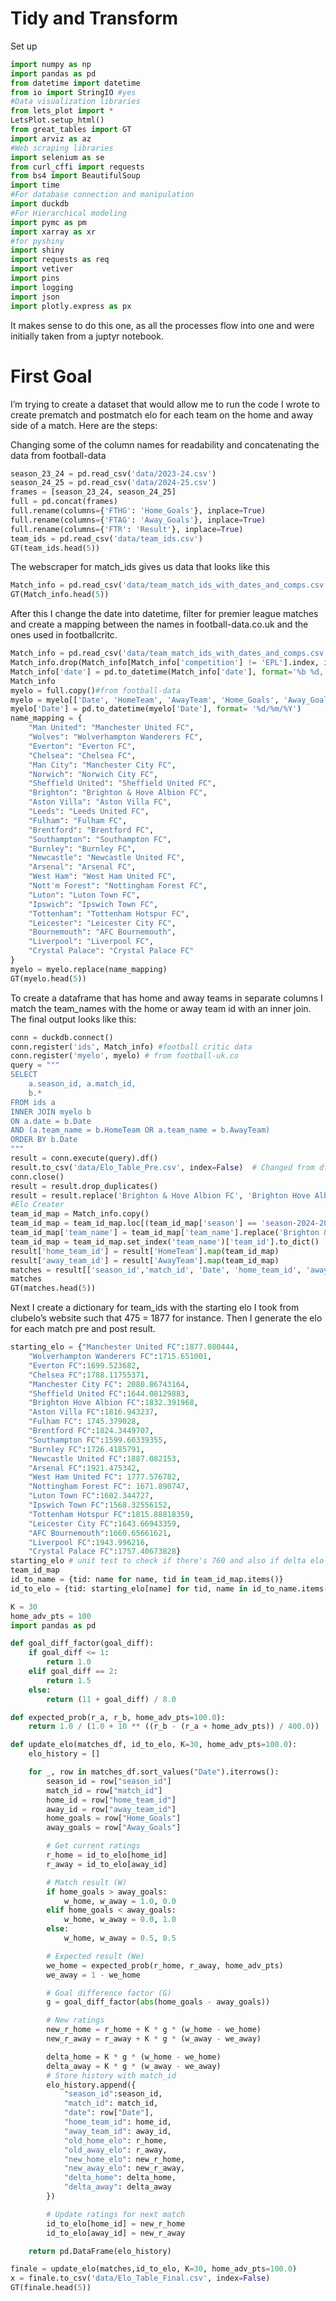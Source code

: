 # Tidy and Transform

Set up
```python
import numpy as np
import pandas as pd
from datetime import datetime
from io import StringIO #yes
#Data visualization libraries
from lets_plot import *
LetsPlot.setup_html()
from great_tables import GT
import arviz as az
#Web scraping libraries
import selenium as se
from curl_cffi import requests
from bs4 import BeautifulSoup
import time
#For database connection and manipulation 
import duckdb
#For Hierarchical modeling
import pymc as pm
import xarray as xr
#for pyshiny
import shiny
import requests as req
import vetiver
import pins
import logging 
import json
import plotly.express as px
```

It makes sense to do this one, as all the processes flow into one and were initially taken from a juptyr notebook.

# First Goal
I'm trying to create a dataset that would allow me to run the code I wrote to create prematch and postmatch elo for each team on the home and away side of a match. Here are the steps:

Changing some of the column names for readability and concatenating the data from football-data

```python
season_23_24 = pd.read_csv('data/2023-24.csv')
season_24_25 = pd.read_csv('data/2024-25.csv')
frames = [season_23_24, season_24_25]
full = pd.concat(frames)
full.rename(columns={'FTHG': 'Home_Goals'}, inplace=True)
full.rename(columns={'FTAG': 'Away_Goals'}, inplace=True)
full.rename(columns={'FTR': 'Result'}, inplace=True)
team_ids = pd.read_csv('data/team_ids.csv')
GT(team_ids.head(5))
```

The webscraper for match_ids gives us data that looks like this

```python
Match_info = pd.read_csv('data/team_match_ids_with_dates_and_comps.csv')
GT(Match_info.head(5))
```

After this I change the date into datetime, filter for premier league matches and create a mapping between the names in football-data.co.uk and the ones used in footballcritc.

```python
Match_info = pd.read_csv('data/team_match_ids_with_dates_and_comps.csv')
Match_info.drop(Match_info[Match_info['competition'] != 'EPL'].index, inplace = True)
Match_info['date'] = pd.to_datetime(Match_info['date'], format='%b %d, %Y')
Match_info
myelo = full.copy()#from football-data
myelo = myelo[['Date', 'HomeTeam', 'AwayTeam', 'Home_Goals', 'Away_Goals']]
myelo['Date'] = pd.to_datetime(myelo['Date'], format= '%d/%m/%Y')
name_mapping = {
    "Man United": "Manchester United FC",
    "Wolves": "Wolverhampton Wanderers FC",
    "Everton": "Everton FC",
    "Chelsea": "Chelsea FC",
    "Man City": "Manchester City FC",
    "Norwich": "Norwich City FC",
    "Sheffield United": "Sheffield United FC",
    "Brighton": "Brighton & Hove Albion FC",
    "Aston Villa": "Aston Villa FC",
    "Leeds": "Leeds United FC",
    "Fulham": "Fulham FC",
    "Brentford": "Brentford FC",
    "Southampton": "Southampton FC",
    "Burnley": "Burnley FC",
    "Newcastle": "Newcastle United FC",
    "Arsenal": "Arsenal FC",
    "West Ham": "West Ham United FC",
    "Nott'm Forest": "Nottingham Forest FC",
    "Luton": "Luton Town FC",
    "Ipswich": "Ipswich Town FC",
    "Tottenham": "Tottenham Hotspur FC",
    "Leicester": "Leicester City FC",
    "Bournemouth": "AFC Bournemouth",
    "Liverpool": "Liverpool FC",
    "Crystal Palace": "Crystal Palace FC"
}
myelo = myelo.replace(name_mapping)
GT(myelo.head(5))
```

To create a dataframe that has home and away teams in separate columns I match the team_names with the home or away team id with an inner join. The final output looks like this:

```python
conn = duckdb.connect()
conn.register('ids', Match_info) #football critic data
conn.register('myelo', myelo) # from football-uk.co
query = """
SELECT 
    a.season_id, a.match_id,
    b.*
FROM ids a
INNER JOIN myelo b
ON a.date = b.Date
AND (a.team_name = b.HomeTeam OR a.team_name = b.AwayTeam)
ORDER BY b.Date
"""
result = conn.execute(query).df()
result.to_csv('data/Elo_Table_Pre.csv', index=False)  # Changed from df to result
conn.close()
result = result.drop_duplicates()
result = result.replace('Brighton & Hove Albion FC', 'Brighton Hove Albion FC')
#Elo Creater
team_id_map = Match_info.copy()
team_id_map = team_id_map.loc[(team_id_map['season'] == 'season-2024-2025') | (team_id_map['season'] == 'season-2023-2024')]#to account for promoted teams
team_id_map['team_name'] = team_id_map['team_name'].replace('Brighton & Hove Albion FC', 'Brighton Hove Albion FC')
team_id_map = team_id_map.set_index('team_name')['team_id'].to_dict()
result['home_team_id'] = result['HomeTeam'].map(team_id_map)
result['away_team_id'] = result['AwayTeam'].map(team_id_map)
matches = result[['season_id','match_id', 'Date', 'home_team_id', 'away_team_id', 'Home_Goals', 'Away_Goals']]
matches
GT(matches.head(5))
```

Next I create a dictionary for team_ids with the starting elo I took from clubelo's website such that 475 = 1877 for instance. Then I generate the elo for each match pre and post result.

```python
starting_elo = {"Manchester United FC":1877.080444,
    "Wolverhampton Wanderers FC":1715.651001,
    "Everton FC":1699.523682,
    "Chelsea FC":1788.11755371,
    "Manchester City FC": 2080.86743164,
    "Sheffield United FC":1644.08129883,
    "Brighton Hove Albion FC":1832.391968,
    "Aston Villa FC":1816.943237,
    "Fulham FC": 1745.379028,
    "Brentford FC":1824.3449707,
    "Southampton FC":1599.60339355,
    "Burnley FC":1726.4185791,
    "Newcastle United FC":1887.082153,
    "Arsenal FC":1921.475342,
    "West Ham United FC": 1777.576782,
    "Nottingham Forest FC": 1671.890747,
    "Luton Town FC":1602.344727,
    "Ipswich Town FC":1568.32556152,
    "Tottenham Hotspur FC":1815.88818359,
    "Leicester City FC":1643.66943359,
    "AFC Bournemouth":1660.65661621,
    "Liverpool FC":1943.996216,
    "Crystal Palace FC":1757.40673828}
starting_elo # unit test to check if there's 760 and also if delta elo is appropriate
team_id_map
id_to_name = {tid: name for name, tid in team_id_map.items()}
id_to_elo = {tid: starting_elo[name] for tid, name in id_to_name.items()}

K = 30
home_adv_pts = 100  
import pandas as pd

def goal_diff_factor(goal_diff):
    if goal_diff <= 1:
        return 1.0
    elif goal_diff == 2:
        return 1.5
    else:
        return (11 + goal_diff) / 8.0

def expected_prob(r_a, r_b, home_adv_pts=100.0):
    return 1.0 / (1.0 + 10 ** ((r_b - (r_a + home_adv_pts)) / 400.0))

def update_elo(matches_df, id_to_elo, K=30, home_adv_pts=100.0):
    elo_history = []

    for _, row in matches_df.sort_values("Date").iterrows():
        season_id = row["season_id"]
        match_id = row["match_id"]
        home_id = row["home_team_id"]
        away_id = row["away_team_id"]
        home_goals = row["Home_Goals"]
        away_goals = row["Away_Goals"]

        # Get current ratings
        r_home = id_to_elo[home_id]
        r_away = id_to_elo[away_id]

        # Match result (W)
        if home_goals > away_goals:
            w_home, w_away = 1.0, 0.0
        elif home_goals < away_goals:
            w_home, w_away = 0.0, 1.0
        else:
            w_home, w_away = 0.5, 0.5

        # Expected result (We)
        we_home = expected_prob(r_home, r_away, home_adv_pts)
        we_away = 1 - we_home

        # Goal difference factor (G)
        g = goal_diff_factor(abs(home_goals - away_goals))

        # New ratings
        new_r_home = r_home + K * g * (w_home - we_home)
        new_r_away = r_away + K * g * (w_away - we_away)

        delta_home = K * g * (w_home - we_home)
        delta_away = K * g * (w_away - we_away) 
        # Store history with match_id
        elo_history.append({
            "season_id":season_id,
            "match_id": match_id,
            "date": row["Date"],
            "home_team_id": home_id,
            "away_team_id": away_id,
            "old_home_elo": r_home,
            "old_away_elo": r_away,
            "new_home_elo": new_r_home,
            "new_away_elo": new_r_away,
            "delta_home": delta_home,
            "delta_away": delta_away
        })

        # Update ratings for next match
        id_to_elo[home_id] = new_r_home
        id_to_elo[away_id] = new_r_away

    return pd.DataFrame(elo_history)

finale = update_elo(matches,id_to_elo, K=30, home_adv_pts=100.0)
x = finale.to_csv('data/Elo_Table_Final.csv', index=False) 
GT(finale.head(5))
```